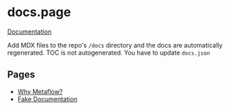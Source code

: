 # docs.page

[Documentation](https://docs.page/homepage)

Add MDX files to the repo's `/docs` directory and the docs are automatically regenerated.
TOC is not autogenerated. You have to update `docs.json`

## Pages

* [Why Metaflow?](/why)
* [Fake Documentation](/fake)
